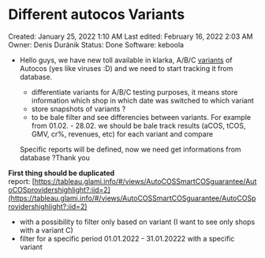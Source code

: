 # Different autocos Variants

Created: January 25, 2022 1:10 AM
Last edited: February 16, 2022 2:03 AM
Owner: Denis Duránik
Status: Done
Software: keboola

- Hello guys, we have new toll available in klarka, A/B/C [variants](https://www.glami.sk/klarka/provider/setcos/26/) of Autocos (yes like viruses :D) and we need to start tracking it from database.
    - differentiate variants for A/B/C testing purposes, it means store information which shop in which date was switched to which variant
    - store snapshots of variants ?
    - to be bale filter and see differencies between variants. For example from 01.02. - 28.02. we should be bale track results (aCOS, tCOS, GMV, cr%, revenues, etc) for each variant and compare
    
    Specific reports will be defined, now we need get informations from database ?Thank you
    

**First thing should be duplicated** report: [https://tableau.glami.info/#/views/AutoCOSSmartCOSguarantee/AutoCOSprovidershighlight?:iid=2](https://tableau.glami.info/#/views/AutoCOSSmartCOSguarantee/AutoCOSprovidershighlight?:iid=2)

- with a possibility to filter only based on variant (I want to see only shops with a variant C)
- filter for a specific period 01.01.2022 - 31.01.20222 with a specific variant